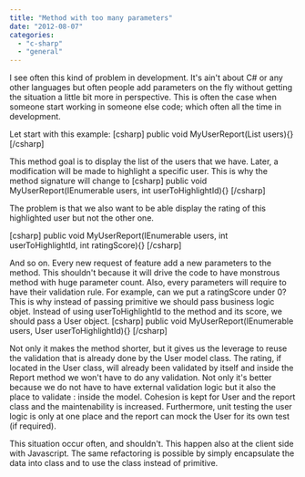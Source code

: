 ```yaml
---
title: "Method with too many parameters"
date: "2012-08-07"
categories: 
  - "c-sharp"
  - "general"
---
```


I see often this kind of problem in development. It's ain't about C# or any other languages but often people add parameters on the fly without getting the situation a little bit more in perspective. This is often the case when someone start working in someone else code; which often all the time in development.

Let start with this example: \[csharp\] public void MyUserReport(List<User> users){} \[/csharp\]

This method goal is to display the list of the users that we have. Later, a modification will be made to highlight a specific user. This is why the method signature will change to \[csharp\] public void MyUserReport(IEnumerable<User> users, int userToHighlightId){} \[/csharp\]

The problem is that we also want to be able display the rating of this highlighted user but not the other one.

\[csharp\] public void MyUserReport(IEnumerable<User> users, int userToHighlightId, int ratingScore){} \[/csharp\]

And so on. Every new request of feature add a new parameters to the method. This shouldn't because it will drive the code to have monstrous method with huge parameter count. Also, every parameters will require to have their validation rule. For example, can we put a ratingScore under 0? This is why instead of passing primitive we should pass business logic objet. Instead of using userToHighlightId to the method and its score, we should pass a User object. \[csharp\] public void MyUserReport(IEnumerable<User> users, User userToHighlightId){} \[/csharp\]

Not only it makes the method shorter, but it gives us the leverage to reuse the validation that is already done by the User model class. The rating, if located in the User class, will already been validated by itself and inside the Report method we won't have to do any validation. Not only it's better because we do not have to have external validation logic but it also the place to validate : inside the model. Cohesion is kept for User and the report class and the maintenability is increased. Furthermore, unit testing the user logic is only at one place and the report can mock the User for its own test (if required).

This situation occur often, and shouldn't. This happen also at the client side with Javascript. The same refactoring is possible by simply encapsulate the data into class and to use the class instead of primitive.
